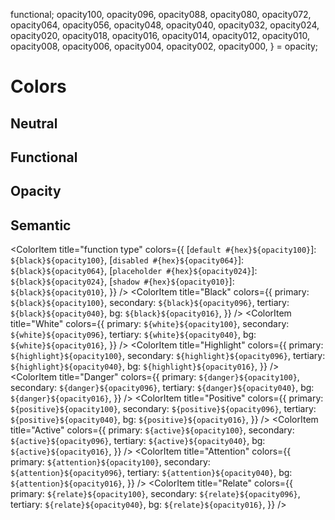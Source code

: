 

  functional;
  opacity100,
  opacity096,
  opacity088,
  opacity080,
  opacity072,
  opacity064,
  opacity056,
  opacity048,
  opacity040,
  opacity032,
  opacity024,
  opacity020,
  opacity018,
  opacity016,
  opacity014,
  opacity012,
  opacity010,
  opacity008,
  opacity006,
  opacity004,
  opacity002,
  opacity000,
} = opacity;

<Meta title="Token/Colors" />

# Colors

## Neutral

<ColorPalette>
  <ColorItem title="Black" subtitle="default" colors={[black]} />
  <ColorItem title="White" subtitle="default" colors={[white]} />
</ColorPalette>

## Functional

<ColorPalette>
  <ColorItem title="Highlight" subtitle="default" colors={[highlight]} />
  <ColorItem title="Danger" subtitle="default" colors={[danger]} />
  <ColorItem title="Positive" subtitle="default" colors={[positive]} />
  <ColorItem title="Done" subtitle="default" colors={[done]} />
  <ColorItem title="Active" subtitle="default" colors={[active]} />
  <ColorItem title="Attention" subtitle="default" colors={[attention]} />
  <ColorItem title="Relate" subtitle="default" colors={[relate]} />
</ColorPalette>

## Opacity

<ColorPalette>
  <ColorItem
    title="opacity"
    subtitle="100"
    colors={{ [`#{hex}${opacity100}`]: `${black}${opacity100}` }}
  />
  <ColorItem
    title="opacity"
    subtitle="096"
    colors={{ [`#{hex}${opacity096}`]: `${black}${opacity096}` }}
  />
  <ColorItem
    title="opacity"
    subtitle="088"
    colors={{ [`#{hex}${opacity088}`]: `${black}${opacity088}` }}
  />
  <ColorItem
    title="opacity"
    subtitle="080"
    colors={{ [`#{hex}${opacity080}`]: `${black}${opacity080}` }}
  />
  <ColorItem
    title="opacity"
    subtitle="072"
    colors={{ [`#{hex}${opacity072}`]: `${black}${opacity072}` }}
  />
  <ColorItem
    title="opacity"
    subtitle="064"
    colors={{ [`#{hex}${opacity064}`]: `${black}${opacity064}` }}
  />
  <ColorItem
    title="opacity"
    subtitle="056"
    colors={{ [`#{hex}${opacity056}`]: `${black}${opacity056}` }}
  />
  <ColorItem
    title="opacity"
    subtitle="048"
    colors={{ [`#{hex}${opacity048}`]: `${black}${opacity048}` }}
  />
  <ColorItem
    title="opacity"
    subtitle="040"
    colors={{ [`#{hex}${opacity040}`]: `${black}${opacity040}` }}
  />
  <ColorItem
    title="opacity"
    subtitle="032"
    colors={{ [`#{hex}${opacity032}`]: `${black}${opacity032}` }}
  />
  <ColorItem
    title="opacity"
    subtitle="024"
    colors={{ [`#{hex}${opacity024}`]: `${black}${opacity024}` }}
  />
  <ColorItem
    title="opacity"
    subtitle="020"
    colors={{ [`#{hex}${opacity020}`]: `${black}${opacity020}` }}
  />
  <ColorItem
    title="opacity"
    subtitle="018"
    colors={{ [`#{hex}${opacity018}`]: `${black}${opacity018}` }}
  />
  <ColorItem
    title="opacity"
    subtitle="016"
    colors={{ [`#{hex}${opacity016}`]: `${black}${opacity016}` }}
  />
  <ColorItem
    title="opacity"
    subtitle="014"
    colors={{ [`#{hex}${opacity014}`]: `${black}${opacity014}` }}
  />
  <ColorItem
    title="opacity"
    subtitle="012"
    colors={{ [`#{hex}${opacity012}`]: `${black}${opacity012}` }}
  />
  <ColorItem
    title="opacity"
    subtitle="010"
    colors={{ [`#{hex}${opacity010}`]: `${black}${opacity010}` }}
  />
  <ColorItem
    title="opacity"
    subtitle="008"
    colors={{ [`#{hex}${opacity008}`]: `${black}${opacity008}` }}
  />
  <ColorItem
    title="opacity"
    subtitle="006"
    colors={{ [`#{hex}${opacity006}`]: `${black}${opacity006}` }}
  />
  <ColorItem
    title="opacity"
    subtitle="004"
    colors={{ [`#{hex}${opacity004}`]: `${black}${opacity004}` }}
  />
  <ColorItem
    title="opacity"
    subtitle="002"
    colors={{ [`#{hex}${opacity002}`]: `${black}${opacity002}` }}
  />
  <ColorItem
    title="opacity"
    subtitle="000"
    colors={{ [`#{hex}${opacity000}`]: `${black}${opacity000}` }}
  />
</ColorPalette>

## Semantic

<ColorPalette>

<ColorItem
    title="function type"
    colors={{
      [`default #{hex}${opacity100}`]: `${black}${opacity100}`,
      [`disabled #{hex}${opacity064}`]: `${black}${opacity064}`,
      [`placeholder #{hex}${opacity024}`]: `${black}${opacity024}`,
      [`shadow #{hex}${opacity010}`]: `${black}${opacity010}`,
    }}
  />
  <ColorItem
    title="Black"
    colors={{
      primary: `${black}${opacity100}`,
      secondary: `${black}${opacity096}`,
      tertiary: `${black}${opacity040}`,
      bg: `${black}${opacity016}`,
    }}
  />
  <ColorItem
    title="White"
    colors={{
      primary: `${white}${opacity100}`,
      secondary: `${white}${opacity096}`,
      tertiary: `${white}${opacity040}`,
      bg: `${white}${opacity016}`,
    }}
  />
  <ColorItem
    title="Highlight"
    colors={{
      primary: `${highlight}${opacity100}`,
      secondary: `${highlight}${opacity096}`,
      tertiary: `${highlight}${opacity040}`,
      bg: `${highlight}${opacity016}`,
    }}
  />
  <ColorItem
    title="Danger"
    colors={{
      primary: `${danger}${opacity100}`,
      secondary: `${danger}${opacity096}`,
      tertiary: `${danger}${opacity040}`,
      bg: `${danger}${opacity016}`,
    }}
  />
  <ColorItem
    title="Positive"
    colors={{
      primary: `${positive}${opacity100}`,
      secondary: `${positive}${opacity096}`,
      tertiary: `${positive}${opacity040}`,
      bg: `${positive}${opacity016}`,
    }}
  />
  <ColorItem
    title="Active"
    colors={{
      primary: `${active}${opacity100}`,
      secondary: `${active}${opacity096}`,
      tertiary: `${active}${opacity040}`,
      bg: `${active}${opacity016}`,
    }}
  />
  <ColorItem
    title="Attention"
    colors={{
      primary: `${attention}${opacity100}`,
      secondary: `${attention}${opacity096}`,
      tertiary: `${attention}${opacity040}`,
      bg: `${attention}${opacity016}`,
    }}
  />
  <ColorItem
    title="Relate"
    colors={{
      primary: `${relate}${opacity100}`,
      secondary: `${relate}${opacity096}`,
      tertiary: `${relate}${opacity040}`,
      bg: `${relate}${opacity016}`,
    }}
  />
</ColorPalette>
